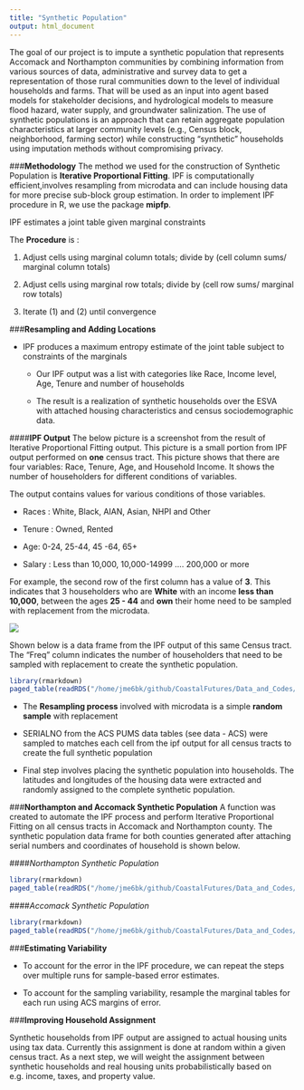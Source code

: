 ```yaml
---
title: "Synthetic Population"
output: html_document
---
```


The  goal of our project is to impute a synthetic population that represents Accomack and Northampton communities  by combining information from various sources of data, administrative and survey data to get a representation of those rural communities down to the level of individual households and farms. That will be used as an input into agent based models for stakeholder decisions, and hydrological models to measure flood hazard, water supply, and groundwater salinization.  The use of synthetic populations is an approach that can retain aggregate population characteristics at larger community levels (e.g., Census block, neighborhood, farming sector) while constructing “synthetic” households using imputation methods without  compromising  privacy.


###**Methodology**
The method we used for the construction of Synthetic Population is **Iterative Proportional Fitting**. IPF is computationally efficient,involves resampling from microdata and can include housing data for more precise sub-block group estimation. In order to implement IPF procedure in R, we use the package **mipfp**.


IPF estimates a joint table given marginal constraints

The **Procedure** is :

1. Adjust cells using marginal column totals; divide by (cell column sums/ marginal column totals)

2. Adjust cells using marginal row totals; divide by (cell row sums/ marginal row totals)

3. Iterate (1) and (2) until convergence

###**Resampling and Adding Locations**

- IPF produces a maximum entropy estimate of the joint table subject to constraints of the marginals

  + Our IPF output was a list with categories like Race, Income level, Age, Tenure and number of households
  
  + The result is a realization of synthetic households over the ESVA with attached housing characteristics and census sociodemographic data.
  
####**IPF Output**
The below picture is a screenshot from the result of Iterative Proportional Fitting output. This picture is a small portion from  IPF output performed on **one** census tract. This picture shows that there are four variables: Race, Tenure, Age, and Household Income. It shows the number of householders for different conditions of variables. 

The output contains values for various conditions of those variables. 

- Races : White, Black, AIAN, Asian, NHPI and Other

- Tenure : Owned, Rented

- Age: 0-24, 25-44, 45 -64, 65+

- Salary : Less than 10,000, 10,000-14999 .... 200,000 or more

For example, the second row of the first column has a value of **3**. This indicates that 3 householders who are **White** with an income **less than 10,000**, between the ages **25 - 44** and **own** their home need to be sampled with replacement from the microdata. 

![](www/ipfoutput1.png)</center>


Shown below is a data frame from the IPF output of this same Census tract. The "Freq" column indicates the number of householders that need to be sampled with replacement to create the synthetic population. 

```r
library(rmarkdown)
paged_table(readRDS("/home/jme6bk/github/CoastalFutures/Data_and_Codes/freq_IPF_output.RDS"))
```

- The **Resampling process** involved with microdata is a simple **random sample** with replacement  

- SERIALNO from the ACS PUMS data tables (see data - ACS) were sampled to matches each cell from the ipf output for all census tracts to create the full synthetic population  

- Final step involves placing the synthetic population into households. The latitudes and longitudes of the housing data were extracted and randomly assigned to the complete synthetic population.

###**Northampton and Accomack Synthetic Population**
A function was created to automate the IPF process and perform Iterative Proportional Fitting on all census tracts in Accomack and Northampton county. The synthetic population data frame for both counties generated after attaching serial numbers and coordinates of household is shown below.

####*Northampton Synthetic Population*
```r
library(rmarkdown)
paged_table(readRDS("/home/jme6bk/github/CoastalFutures/Data_and_Codes/NorthamptonsampledfSF_Coords.RDS"))

```
####*Accomack Synthetic Population*
```r
library(rmarkdown)
paged_table(readRDS("/home/jme6bk/github/CoastalFutures/Data_and_Codes/AccomacksampledfSF_Coords.RDS"))

```

###**Estimating Variability**

- To account for the error in the IPF procedure, we can repeat the steps over multiple runs for sample-based error estimates.

- To account for the sampling variability, resample the marginal tables for each run using ACS margins of error.

###**Improving Household Assignment**

Synthetic households from IPF output are assigned to actual housing units using tax data. Currently this assignment is done at random within a given census tract. As a next step, we will weight the assignment between synthetic households and real housing units probabilistically based on e.g. income, taxes, and property value.





